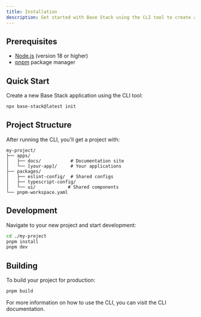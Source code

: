 ```yaml
---
title: Installation
description: Get started with Base Stack using the CLI tool to create a new project
---
```


## Prerequisites

- [Node.js](https://nodejs.org/) (version 18 or higher)
- [pnpm](https://pnpm.io/) package manager

## Quick Start

Create a new Base Stack application using the CLI tool:

```bash
npx base-stack@latest init
```

## Project Structure

After running the CLI, you'll get a project with:

```text
my-project/
├── apps/
│   ├── docs/           # Documentation site
│   └── [your-app]/     # Your applications
├── packages/
│   ├── eslint-config/  # Shared configs
│   ├── typescript-config/
│   └── ui/            # Shared components
└── pnpm-workspace.yaml
```

## Development

Navigate to your new project and start development:

```bash
cd ./my-project
pnpm install
pnpm dev
```

## Building

To build your project for production:

```bash
pnpm build
```

For more information on how to use the CLI, you can visit the <Link href="/docs/ui/cli">CLI documentation</Link>.